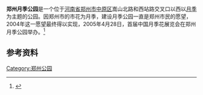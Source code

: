'''郑州月季公园'''是一个位于[[河南省|河南省]][[郑州市|郑州市]][[中原区_(郑州市)|中原区]]嵩山北路和西站路交叉口以西以[[月季|月季]]为主题的公园。因郑州市的市花为月季，建设月季公园一直是郑州市民的愿望，2004年这一愿望最终得以实现，2005年4月28日，首届中国月季花展览会在郑州月季公园举办。<ref>{{cite web|url=http://news.sina.com.cn/c/2004-11-30/10225076507.shtml|title=郑州月季公园定址西站路|publisher=新浪网|date=2004年11月30日|language=zh-hans|accessdate=2011-09-30|archive-date=2016-03-04|archive-url=https://web.archive.org/web/20160304122420/http://news.sina.com.cn/c/2004-11-30/10225076507.shtml|dead-url=no}}</ref>

== 参考资料 ==
{{reflist}}

{{郑州旅游资源}}
[[Category:郑州公园|Category:郑州公园]]
